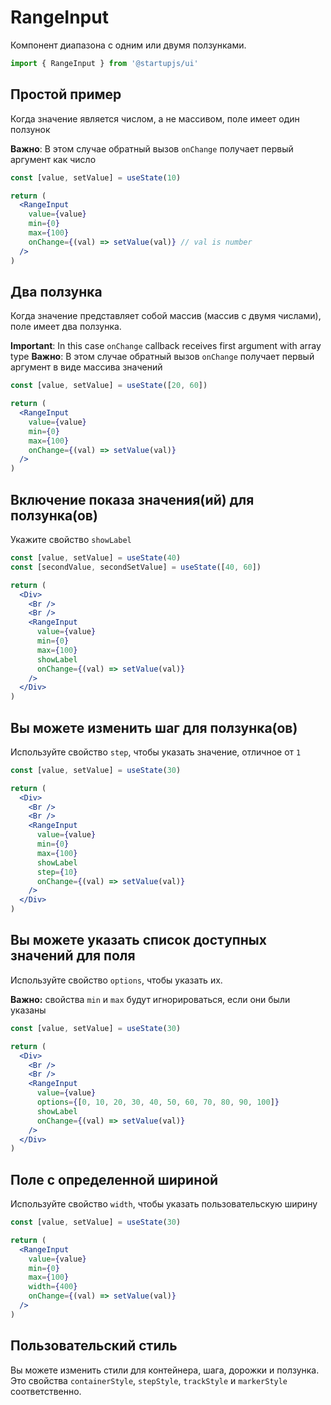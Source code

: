 
# RangeInput

Компонент диапазона с одним или двумя ползунками.

```jsx
import { RangeInput } from '@startupjs/ui'
```

## Простой пример
Когда значение является числом, а не массивом, поле имеет один ползунок

**Важно**: В этом случае обратный вызов `onChange` получает первый аргумент как число

```jsx example
const [value, setValue] = useState(10)

return (
  <RangeInput
    value={value}
    min={0}
    max={100}
    onChange={(val) => setValue(val)} // val is number
  />
)
```

## Два ползунка
Когда значение представляет собой массив (массив с двумя числами), поле имеет два ползунка.

**Important**: In this case `onChange` callback receives first argument with array type
**Важно**: В этом случае обратный вызов `onChange` получает первый аргумент в виде массива значений

```jsx example
const [value, setValue] = useState([20, 60])

return (
  <RangeInput
    value={value}
    min={0}
    max={100}
    onChange={(val) => setValue(val)}
  />
)
```

## Включение показа значения(ий) для ползунка(ов)

Укажите свойство `showLabel`

```jsx example
const [value, setValue] = useState(40)
const [secondValue, secondSetValue] = useState([40, 60])

return (
  <Div>
    <Br />
    <Br />
    <RangeInput
      value={value}
      min={0}
      max={100}
      showLabel
      onChange={(val) => setValue(val)}
    />
  </Div>
)
```

## Вы можете изменить шаг для ползунка(ов)

Используйте свойство `step`, чтобы указать значение, отличное от `1`

```jsx example
const [value, setValue] = useState(30)

return (
  <Div>
    <Br />
    <Br />
    <RangeInput
      value={value}
      min={0}
      max={100}
      showLabel
      step={10}
      onChange={(val) => setValue(val)}
    />
  </Div>
)
```

## Вы можете указать список доступных значений для поля

Используйте свойство `options`, чтобы указать их.

**Важно:** свойства `min` и `max` будут игнорироваться, если они были указаны

```jsx example
const [value, setValue] = useState(30)

return (
  <Div>
    <Br />
    <Br />
    <RangeInput
      value={value}
      options={[0, 10, 20, 30, 40, 50, 60, 70, 80, 90, 100]}
      showLabel
      onChange={(val) => setValue(val)}
    />
  </Div>
)
```

## Поле с определенной шириной

Используйте свойство `width`, чтобы указать пользовательскую ширину

```jsx example
const [value, setValue] = useState(30)

return (
  <RangeInput
    value={value}
    min={0}
    max={100}
    width={400}
    onChange={(val) => setValue(val)}
  />
)
```

## Пользовательский стиль

Вы можете изменить стили для контейнера, шага, дорожки и ползунка.
Это свойства `containerStyle`, `stepStyle`, `trackStyle` и `markerStyle` соответственно.

